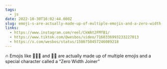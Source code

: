 ```yaml
---
tags:
  - js
date: 2022-10-30T16:02:44.000Z
slug: emoji-s-are-actually-made-up-of-multiple-emojis-and-a-zero-width-joiner
links:
  - https://www.instagram.com/reel/CkWAt2FMfB1/
  - https://www.tiktok.com/@wesbos/video/7160336993233227013
  - https://x.com/wesbos/status/1586750457246089218
---
```


🔥 Emojis like 👨‍👧‍👦 and 🎅🏿 are actually made up of multiple emojis and a special character called a “Zero Width Joiner”
